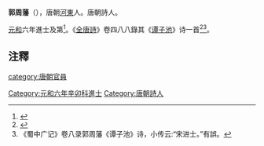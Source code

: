 '''郭周藩'''（{{bd|?||?|}}），唐朝[[河東郡_(中國)|河東]]人。唐朝詩人。

[[元和_(唐朝)|元和]]六年進士及第<ref>{{Cite book|title=校编全唐诗 中|last=王启兴主编|first=|publisher=武汉：湖北人民出版社|year=2001.01|isbn=7-216-03008-7|location=|pages=2616}}</ref>。《[[全唐詩|全唐詩]]》卷四八八錄其《[[谭子池|谭子池]]》诗一首<ref>{{Cite book|title=御定全唐诗简编 中|last=（清）彭定求主编；陈书良，周柳燕选编|first=|publisher=海口：海南出版社|year=2014.03|isbn=978-7-5443-4886-7|location=|pages=1306-1307}}</ref><ref>《蜀中广记》卷八录郭周藩《谭子池》诗，小传云:“宋进士。”有誤。</ref>。

==注釋==
{{reflist}}

{{唐朝人小作品}}
{{DEFAULTSORT:guo zhoufan}}
[[category:唐朝官員|category:唐朝官員]]
[[Category:元和六年辛卯科進士|Category:元和六年辛卯科進士]]
[[Category:唐朝詩人|Category:唐朝詩人]]